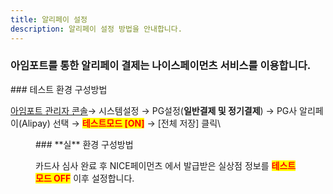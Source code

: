 ```yaml
---
title: 알리페이 설정
description: 알리페이 설정 방법을 안내합니다.
---
```





### 아임포트를 통한 알리페이 결제는 나이스페이먼츠 서비스를 이용합니다.

<Tabs>
<Tab title="테스트 결제">
### 테스트 환경 구성방법

[아임포트 관리자 콘솔](https://admin.iamport.kr/)→ 시스템설정 → PG설정(**일반결제 및 정기결제**) → PG사 알리페이(Alipay) 선택 → <mark style="color:red;">**테스트모드 \[ON]**</mark> → \[전체 저장] 클릭\


<Figure src="/gitbook-assets/en/image (38).png" caption="테스트 설정 예시" />

</Tab>

<Tab title="실 결제">
### **실** 환경 구성방법

카드사 심사 완료 후 NICE페이먼츠 에서 발급받은 실상점 정보를 <mark style="color:red;">**테스트 모드 OFF**</mark> 이후 설정합니다.



<Figure src="/gitbook-assets/en/image (169).png" caption="실 계정 설정 예시" />

</Tab>
</Tabs>

